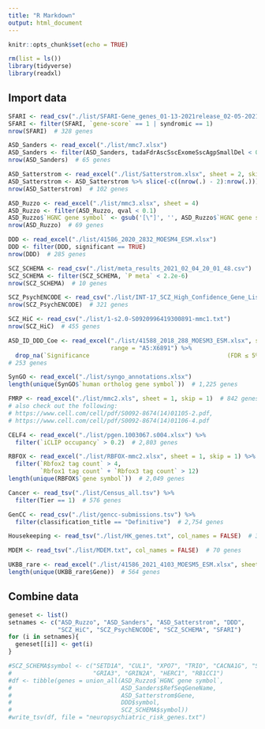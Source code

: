 ```yaml
---
title: "R Markdown"
output: html_document
---
```


```r
knitr::opts_chunk$set(echo = TRUE)

rm(list = ls())
library(tidyverse)
library(readxl)
```

## Import data
```r
SFARI <- read_csv("./list/SFARI-Gene_genes_01-13-2021release_02-05-2021export.csv")
SFARI <- filter(SFARI, `gene-score` == 1 | syndromic == 1)
nrow(SFARI)  # 328 genes

ASD_Sanders <- read_excel("./list/mmc7.xlsx")
ASD_Sanders <- filter(ASD_Sanders, tadaFdrAscSscExomeSscAgpSmallDel < 0.1)
nrow(ASD_Sanders)  # 65 genes

ASD_Satterstrom <- read_excel("./list/Satterstrom.xlsx", sheet = 2, skip = 1)
ASD_Satterstrom <- ASD_Satterstrom %>% slice(-c((nrow(.) - 2):nrow(.)))
nrow(ASD_Satterstrom)  # 102 genes

ASD_Ruzzo <- read_excel("./list/mmc3.xlsx", sheet = 4)
ASD_Ruzzo <- filter(ASD_Ruzzo, qval < 0.1)
ASD_Ruzzo$`HGNC gene symbol` <- gsub('[\"]', '', ASD_Ruzzo$`HGNC gene symbol`)
nrow(ASD_Ruzzo)  # 69 genes

DDD <- read_excel("./list/41586_2020_2832_MOESM4_ESM.xlsx")
DDD <- filter(DDD, significant == TRUE)
nrow(DDD)  # 285 genes

SCZ_SCHEMA <- read_csv("./list/meta_results_2021_02_04_20_01_48.csv")
SCZ_SCHEMA <- filter(SCZ_SCHEMA, `P meta` < 2.2e-6)
nrow(SCZ_SCHEMA)  # 10 genes

SCZ_PsychENCODE <- read_csv("./list/INT-17_SCZ_High_Confidence_Gene_List.csv")
nrow(SCZ_PsychENCODE)  # 321 genes

SCZ_HiC <- read_csv("./list/1-s2.0-S0920996419300891-mmc1.txt")
nrow(SCZ_HiC)  # 455 genes

ASD_ID_DDD_Coe <- read_excel("./list/41588_2018_288_MOESM3_ESM.xlsx", sheet = 2, skip = 4, 
                             range = "A5:X6891") %>% 
  drop_na(`Significance                                       (FDR ≤ 5%, count > 1)...24`)
# 253 genes

SynGO <- read_excel("./list/syngo_annotations.xlsx")
length(unique(SynGO$`human ortholog gene symbol`))  # 1,225 genes

FMRP <- read_excel("./list/mmc2.xls", sheet = 1, skip = 1)  # 842 genes
# also check out the following:
# https://www.cell.com/cell/pdf/S0092-8674(14)01105-2.pdf,
# https://www.cell.com/cell/pdf/S0092-8674(14)01106-4.pdf

CELF4 <- read_excel("./list/pgen.1003067.s004.xlsx") %>% 
  filter(`iCLIP occupancy` > 0.2)  # 2,803 genes

RBFOX <- read_excel("./list/RBFOX-mmc2.xlsx", sheet = 1, skip = 1) %>% 
  filter(`Rbfox2 tag count` > 4, 
         `Rbfox1 tag count` + `Rbfox3 tag count` > 12)
length(unique(RBFOX$`gene symbol`))  # 2,049 genes

Cancer <- read_tsv("./list/Census_all.tsv") %>% 
  filter(Tier == 1)  # 576 genes

GenCC <- read_csv("./list/gencc-submissions.tsv") %>% 
  filter(classification_title == "Definitive")  # 2,754 genes

Housekeeping <- read_tsv("./list/HK_genes.txt", col_names = FALSE)  # 3,804 genes

MDEM <- read_tsv("./list/MDEM.txt", col_names = FALSE)  # 70 genes

UKBB_rare <- read_excel("./list/41586_2021_4103_MOESM5_ESM.xlsx", sheet = 3)  
length(unique(UKBB_rare$Gene))  # 564 genes
```

## Combine data
```r
geneset <- list()
setnames <- c("ASD_Ruzzo", "ASD_Sanders", "ASD_Satterstrom", "DDD",
              "SCZ_HiC", "SCZ_PsychENCODE", "SCZ_SCHEMA", "SFARI")
for (i in setnames){
  geneset[[i]] <- get(i)
}

#SCZ_SCHEMA$symbol <- c("SETD1A", "CUL1", "XPO7", "TRIO", "CACNA1G", "SP4", 
#                       "GRIA3", "GRIN2A", "HERC1", "RB1CC1")
#df <- tibble(genes = union_all(ASD_Ruzzo$`HGNC gene symbol`, 
#                               ASD_Sanders$RefSeqGeneName, 
#                               ASD_Satterstrom$Gene, 
#                               DDD$symbol, 
#                               SCZ_SCHEMA$symbol))
#write_tsv(df, file = "neuropsychiatric_risk_genes.txt")
```

